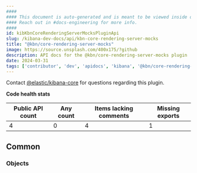 ```yaml
---
####
#### This document is auto-generated and is meant to be viewed inside our experimental, new docs system.
#### Reach out in #docs-engineering for more info.
####
id: kibKbnCoreRenderingServerMocksPluginApi
slug: /kibana-dev-docs/api/kbn-core-rendering-server-mocks
title: "@kbn/core-rendering-server-mocks"
image: https://source.unsplash.com/400x175/?github
description: API docs for the @kbn/core-rendering-server-mocks plugin
date: 2024-03-31
tags: ['contributor', 'dev', 'apidocs', 'kibana', '@kbn/core-rendering-server-mocks']
---
```




Contact [@elastic/kibana-core](https://github.com/orgs/elastic/teams/kibana-core) for questions regarding this plugin.

**Code health stats**

| Public API count  | Any count | Items lacking comments | Missing exports |
|-------------------|-----------|------------------------|-----------------|
| 4 | 0 | 4 | 1 |

## Common

### Objects
<DocDefinitionList data={kbnCoreRenderingServerMocksObj.common.objects}/>

